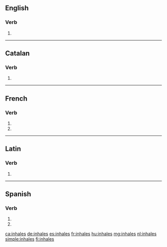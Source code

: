 {{also|inhalés}}
==English==

===Verb===
{{head|en|verb form}}

# {{en-third-person singular of|inhale}}

----

==Catalan==

===Verb===
{{head|ca|verb form}}

# {{ca-verb form of|p=2|n=sg|t=pres|m=ind|inhalar}}

----

==French==

===Verb===
{{fr-verb-form}}

# {{inflection of|inhaler||2|s|pres|indc|lang=fr}}
# {{inflection of|inhaler||2|s|pres|subj|lang=fr}}

----

==Latin==

===Verb===
{{la-verb-form|inhālēs}}

# {{inflection of|inhālō||2|s|pres|actv|subj|lang=la}}

----

==Spanish==

===Verb===
{{es-verb-form}}

# {{es-verb form of|ending=ar|mood=imperative|sense=negative|pers=2|formal=no|number=singular|inhalar}}
# {{es-verb form of|ending=ar|mood=subjunctive|tense=present|pers=2|formal=no|number=singular|inhalar}}

[[ca:inhales]]
[[de:inhales]]
[[es:inhales]]
[[fr:inhales]]
[[hu:inhales]]
[[mg:inhales]]
[[nl:inhales]]
[[simple:inhales]]
[[fi:inhales]]